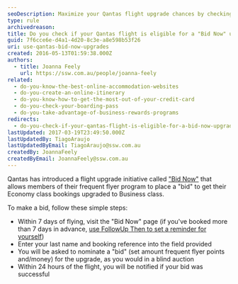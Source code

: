 ```yaml
---
seoDescription: Maximize your Qantas flight upgrade chances by checking if your Economy class booking is eligible for a "Bid Now" upgrade within 7 days of flying.
type: rule
archivedreason:
title: Do you check if your Qantas flight is eligible for a "Bid Now" upgrade?
guid: 7f6cce6e-d4a1-4d20-8c3e-a8e598b53f26
uri: use-qantas-bid-now-upgrades
created: 2016-05-13T01:59:38.000Z
authors:
  - title: Joanna Feely
    url: https://ssw.com.au/people/joanna-feely
related:
  - do-you-know-the-best-online-accommodation-websites
  - do-you-create-an-online-itinerary
  - do-you-know-how-to-get-the-most-out-of-your-credit-card
  - do-you-check-your-boarding-pass
  - do-you-take-advantage-of-business-rewards-programs
redirects:
  - do-you-check-if-your-qantas-flight-is-eligible-for-a-bid-now-upgrade
lastUpdated: 2017-03-19T23:49:50.000Z
lastUpdatedBy: TiagoAraujo
lastUpdatedByEmail: TiagoAraujo@ssw.com.au
createdBy: JoannaFeely
createdByEmail: JoannaFeely@ssw.com.au
---
```


Qantas has introduced a flight upgrade initiative called ["Bid Now"](http://www.qantas.com/travel/airlines/upgrade/global/en) that allows members of their frequent flyer program to place a "bid" to get their Economy class bookings upgraded to Business class.

To make a bid, follow these simple steps:
- Within 7 days of flying, visit the "Bid Now" page (if you've booked more than 7 days in advance, [use FollowUp Then to set a reminder for yourself](/do-you-follow-up-emails-effectively))
- Enter your last name and booking reference into the field provided
- You will be asked to nominate a "bid" (set amount frequent flyer points and/money) for the upgrade, as you would in a blind auction
- Within 24 hours of the flight, you will be notified if your bid was successful
